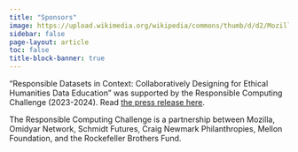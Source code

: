 ```yaml
---
title: "Sponsors"
image: https://upload.wikimedia.org/wikipedia/commons/thumb/d/d2/Mozilla_logo.svg/2560px-Mozilla_logo.svg.png
sidebar: false
page-layout: article
toc: false
title-block-banner: true 
---
```


"Responsible Datasets in Context: Collaboratively Designing for Ethical Humanities Data Education" was supported by the Responsible Computing Challenge (2023-2024). Read [the press release here](https://foundation.mozilla.org/en/blog/mozilla-announces-15-new-responsible-computing-challenge-awardees-in-the-us/).

The Responsible Computing Challenge is a partnership between Mozilla, Omidyar Network, Schmidt Futures, Craig Newmark Philanthropies, Mellon Foundation, and the Rockefeller Brothers Fund.

